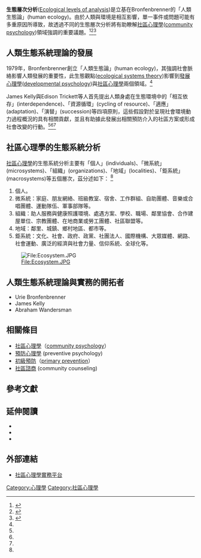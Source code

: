 {{Link style|time=2015-12-12T03:12:44+00:00}}
'''生態層次分析'''([[:en:Ecological_levels_of_analysis|Ecological levels of analysis]])是立基在Bronfenbrenner的「人類生態論」(human ecology)。由於人類與環境是相互影響，單一事件或問題可能有多重原因所導致，故透過不同的生態層次分析將有助瞭解[[社區心理學|社區心理學]]([[:en:community_psychology|community psychology]])領域強調的重要議題。<ref name="ref1">{{cite book |last= Dalton |first= James H. |coauthors= Maurice J. Elias, Abraham Wandersman|title= ''Community psychology: linking individuals and communities'' |publisher= Wadsworth/Thomson Learning] |year= 2007 |isbn= 0-534-63454-0 }}</ref><ref name="ref2">{{cite book |last= Levine |first= Murray |coauthors= Douglas D. Perkins, David V. Perkins |title= '' Principles of Community Psychology: Perspectives and Applications '' |url= https://archive.org/details/principlesofcomm03edlevi_u6t4 |publisher= Oxford University Press |year= 2005 |isbn= 0-19-514417-1 }}</ref><ref name="ref3">{{cite book |last= Rudkin |first= Jennifer Kofkin |title= ''Community psychology: Guiding principles and orienting concepts'' |publisher= Prentice Hall] |year= 2003 |isbn= 0-13-089903-8 }}</ref>



== 人類生態系統理論的發展 ==  

1979年，Bronfenbrenner創立「人類生態論」(human ecology)，其強調社會脈絡影響人類發展的重要性，此生態觀點([[:en:ecological_systems_theory|ecological systems theory]])影響到[[發展心理學|發展心理學]]([[:en:developmental_psychology|developmental psychology]])與[[社區心理學|社區心理學]]兩個領域。<ref name="ref1" />



James Kelly與Edison Trickett等人首先提出人類身處在生態環境中的「相互依存」(interdependence)、「資源循環」(cycling of resource)、「適應」(adaptation)、「演替」(succession)等四項原則，這些假設對於呈現社會環境動力過程概況的具有相關貢獻，並且有助據此發展出相關預防介入的社區方案或形成社會改變的行動。<ref name="ref1" /><ref name="ref2" /><ref name="ref3" />



== 社區心理學的生態系統分析 ==

[[社區心理學|社區心理學]]的生態系統分析主要有「個人」(individuals)、「微系統」(microsystems)、「組織」(organizations)、「地域」(localities)、「鉅系統」(macrosystems)等五個層次，茲分述如下：  <ref name="ref1" />
#個人。
#微系統：家庭、朋友網絡、班級教室、宿舍、工作群組、自助團體、音樂或合唱團體、運動隊伍、軍事部隊等。
#組織：助人服務與健康照護環境、處遇方案、學校、職場、鄰里協會、合作建屋單位、宗教團體、在地商業或勞工團體、社區聯盟等。
#地域：鄰里、城鎮、鄉村地區、都市等。
#鉅系統：文化、社會、政府、政黨、社團法人、國際機構、大眾媒體、網路、社會運動、廣泛的經濟與社會力量、信仰系統、全球化等。



[[File:Ecosystem.JPG|File:Ecosystem.JPG]]



== 人類生態系統理論與實務的開拓者 ==
*Urie Bronfenbrenner
*James Kelly
*Abraham Wandersman


== 相關條目 ==
{{Commonscat|Magnetic Resonance Imaging}}

*[[社區心理學|社區心理學]]（[[:en:community_psychology|community psychology]]）
*[[預防心理學|預防心理學]] (preventive psychology)
*[[初級預防|初級預防]]（[[:en:primary_prevention|primary prevention]]）
*[[社區諮商|社區諮商]] (community counseling)



== 參考文獻 ==
<div class="references">
<references />
</div>



== 延伸閱讀 ==
*{{cite book |last= Kelly |first= James G. |title= ''Becoming Ecological: An Expedition into Community Psychology'' |url= https://archive.org/details/becomingecologic0000kell |publisher= Oxford University Press] |year= 2006 |isbn= 0-19-517379-1 }}
*{{cite book |last= Wandersman |first= Abraham |coauthors= Robert Hess |title= ''Beyond the Individual:Environmental Approaches and Prevention'' |publisher= The Haworth Press] |year= 1985 |isbn= 0-86656-391-1 }}
*{{cite book |last= Altman |first= Irwin |coauthors= Abraham Wandersman |title= ''Neighborhood and Community Environments'' |url= https://archive.org/details/neighborhoodcomm0000unse |publisher= Plenum Press] |year= 1987 |isbn= 0-306-42513-0 }}



== 外部連結 ==
*[http://communitywellbeing.blogspot.tw/ 社區心理學實務平台] {{Wayback|url=http://communitywellbeing.blogspot.tw/ |date=20180517024419 }}

[[Category:心理學|Category:心理學]]
[[Category:社區心理學|Category:社區心理學]]